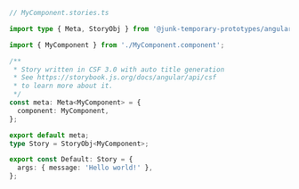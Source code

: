 ```ts
// MyComponent.stories.ts

import type { Meta, StoryObj } from '@junk-temporary-prototypes/angular';

import { MyComponent } from './MyComponent.component';

/**
 * Story written in CSF 3.0 with auto title generation
 * See https://storybook.js.org/docs/angular/api/csf
 * to learn more about it.
 */
const meta: Meta<MyComponent> = {
  component: MyComponent,
};

export default meta;
type Story = StoryObj<MyComponent>;

export const Default: Story = {
  args: { message: 'Hello world!' },
};
```
